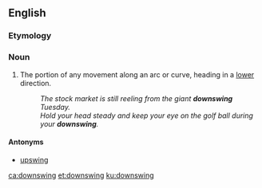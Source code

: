 ==English==

===Etymology===
{{prefix|down|swing|lang=en}}

===Noun===
{{en-noun}}

# The portion of any movement along an arc or curve, heading in a [[lower]] direction.
#: ''The stock market is still reeling from the giant '''downswing''' Tuesday.''
#: ''Hold your head steady and keep your eye on the golf ball during your '''downswing'''.''

====Antonyms====
* [[upswing]]

[[ca:downswing]]
[[et:downswing]]
[[ku:downswing]]